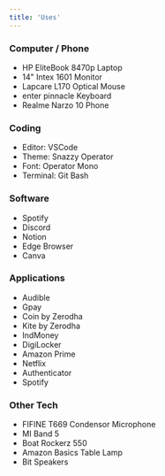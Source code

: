 ```yaml
---
title: 'Uses'
---
```


### Computer / Phone

- HP EliteBook 8470p Laptop
- 14" Intex 1601 Monitor
- Lapcare L170 Optical Mouse
- enter pinnacle Keyboard
- Realme Narzo 10 Phone

### Coding

- Editor: VSCode
- Theme: Snazzy Operator
- Font: Operator Mono
- Terminal: Git Bash

### Software

- Spotify
- Discord
- Notion
- Edge Browser
- Canva

### Applications

- Audible
- Gpay
- Coin by Zerodha
- Kite by Zerodha
- IndMoney
- DigiLocker
- Amazon Prime
- Netflix
- Authenticator
- Spotify

### Other Tech

- FIFINE T669 Condensor Microphone
- MI Band 5
- Boat Rockerz 550
- Amazon Basics Table Lamp
- Bit Speakers
